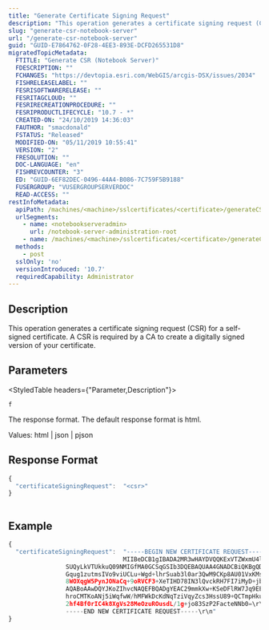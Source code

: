 ```yaml
---
title: "Generate Certificate Signing Request"
description: "This operation generates a certificate signing request (CSR) for a self-signed certificate. A CSR is required by a CA to create a digitally signed version of your certificate."
slug: "generate-csr-notebook-server"
url: "/generate-csr-notebook-server"
guid: "GUID-E7864762-0F28-4EE3-893E-DCFD265531D8"
migratedTopicMetadata:
  FTITLE: "Generate CSR (Notebook Server)"
  FDESCRIPTION: ""
  FCHANGES: "https://devtopia.esri.com/WebGIS/arcgis-DSX/issues/2034"
  FISHRELEASELABEL: ""
  FESRISOFTWARERELEASE: ""
  FESRITAGCLOUD: ""
  FESRIRECREATIONPROCEDURE: ""
  FESRIPRODUCTLIFECYCLE: "10.7 - *"
  CREATED-ON: "24/10/2019 14:36:03"
  FAUTHOR: "smacdonald"
  FSTATUS: "Released"
  MODIFIED-ON: "05/11/2019 10:55:41"
  VERSION: "2"
  FRESOLUTION: ""
  DOC-LANGUAGE: "en"
  FISHREVCOUNTER: "3"
  ED: "GUID-6EF82DEC-0496-44A4-B086-7C759F5B9188"
  FUSERGROUP: "VUSERGROUPSERVERDOC"
  READ-ACCESS: ""
restInfoMetadata:
  apiPath: /machines/<machine>/sslcertificates/<certificate>/generateCSR
  urlSegments:
    - name: <notebookserveradmin>
      url: /notebook-server-administration-root
    - name: /machines/<machine>/sslcertificates/<certificate>/generateCSR
  methods:
    - post
  sslOnly: 'no'
  versionIntroduced: '10.7'
  requiredCapability: Administrator
---
```


## Description

This operation generates a certificate signing request (CSR) for a self-signed certificate. A CSR is required by a CA to create a digitally signed version of your certificate. 

##  Parameters

<StyledTable headers={"Parameter,Description"}>

<StyledTableRow>

<StyledTableCell cellStyle="markdown">

`f` 

</StyledTableCell>

<StyledTableCell cellStyle="markdown">

The response format. The default response format is html. 

Values: html | json | pjson

</StyledTableCell>

</StyledTableRow>

</StyledTable>

## Response Format

```javascript
{
  "certificateSigningRequest": 	"<csr>"
}
          
```

 

## Example

```javascript
{
  "certificateSigningRequest": 	"-----BEGIN NEW CERTIFICATE REQUEST-----\r\n
                              	MIIBeDCB1gIBADA2MR3wHAYDVQQKExVTZWxmU4lnbmVkQ5VydGlmaWNhdGUxFzAVBgNVBAMTDkdS\r\n
				SUQyLkVTUkkuQ09NMIGfMA0GCSqGSIb3DQEBAQUAA4GNADCBiQKBgQDH9jNGP/ZPn75GIcs/uFi7\r\n
				Gqug1zutmsIVo9viUCLu+Wgd+lhrSuab3l0ar3QwM9CKp8AU01VxKMsSVcU6FjdgTmuf42cOhTEO\r\n
				8WOXqgW5PynJONaCq+9oRVCF3+XeTIHD78IN3lQvckRH7FI7iMyD+jb/P3P1xKRDhM/3ikMfJwID\r\n
				AQABoAAwDQYJKoZIhvcNAQEFBQADgYEAC29mmkXw+KSeDFlRW7Jq9EEUGmBWvKqAv61qg9UQ0JD8\r\n
				hroCMTKoANj5iWqfwW/hMFWkDcKdNqTziVqyZcs3HssU89+QCTmpHkuuM8jxrEf/iWLQh5Dr4Srv\r\n
				2hf4Bf0rIC4k8XgVs28MeOzuROusdL/1g+jo83SzP2FacteNNb0=\r\n
				-----END NEW CERTIFICATE REQUEST-----\r\n"
}
          
```

 
